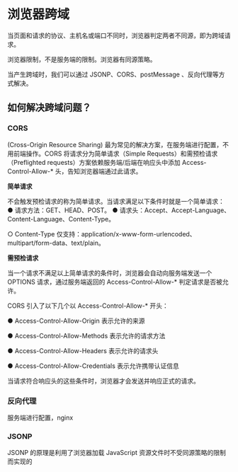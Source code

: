 # 浏览器跨域
当页面和请求的协议、主机名或端口不同时，浏览器判定两者不同源，即为跨域请求。

浏览器限制，不是服务端的限制。浏览器有同源策略。

当产生跨域时，我们可以通过 JSONP、CORS、postMessage 、反向代理等方式解决。

## 如何解决跨域问题？

### CORS
(Cross-Origin Resource Sharing) 最为常见的解决方案，在服务端进行配置，不用前端操作。CORS 将请求分为简单请求（Simple Requests）和需预检请求（Preflighted requests）方案依赖服务端/后端在响应头中添加 Access-Control-Allow-* 头，告知浏览器端通过此请求。

**简单请求**

不会触发预检请求的称为简单请求。当请求满足以下条件时就是一个简单请求：
● 请求方法：GET、HEAD、POST。
● 请求头：Accept、Accept-Language、Content-Language、Content-Type。

  ○ Content-Type 仅支持：application/x-www-form-urlencoded、multipart/form-data、text/plain。

**需预检请求**

当一个请求不满足以上简单请求的条件时，浏览器会自动向服务端发送一个 OPTIONS 请求，通过服务端返回的 Access-Control-Allow-* 判定请求是否被允许。

CORS 引入了以下几个以 Access-Control-Allow-* 开头：

● Access-Control-Allow-Origin 表示允许的来源

● Access-Control-Allow-Methods 表示允许的请求方法

● Access-Control-Allow-Headers 表示允许的请求头

● Access-Control-Allow-Credentials 表示允许携带认证信息

当请求符合响应头的这些条件时，浏览器才会发送并响应正式的请求。

### 反向代理

服务端进行配置，nginx

### JSONP

JSONP 的原理是利用了浏览器加载 JavaScript 资源文件时不受同源策略的限制而实现的
